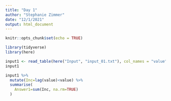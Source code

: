 ```yaml
---
title: "Day 1"
author: "Stephanie Zimmer"
date: "12/1/2021"
output: html_document
---
```


```r
knitr::opts_chunk$set(echo = TRUE)
```

```r
library(tidyverse)
library(here)
```

```r
input1 <- read_table(here("Input", "input_01.txt"), col_names = "value")
input1
```

```r
input1 %>%
  mutate(Inc=lag(value)<value) %>%
  summarise(
    Answer1=sum(Inc, na.rm=TRUE)
  )
```


